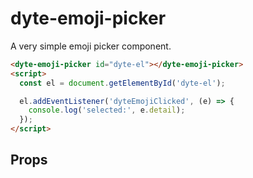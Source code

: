 # dyte-emoji-picker

A very simple emoji picker component.

```html
<dyte-emoji-picker id="dyte-el"></dyte-emoji-picker>
<script>
  const el = document.getElementById('dyte-el');

  el.addEventListener('dyteEmojiClicked', (e) => {
    console.log('selected:', e.detail);
  });
</script>
```

## Props

<PropsTable of="dyte-emoji-picker" />
